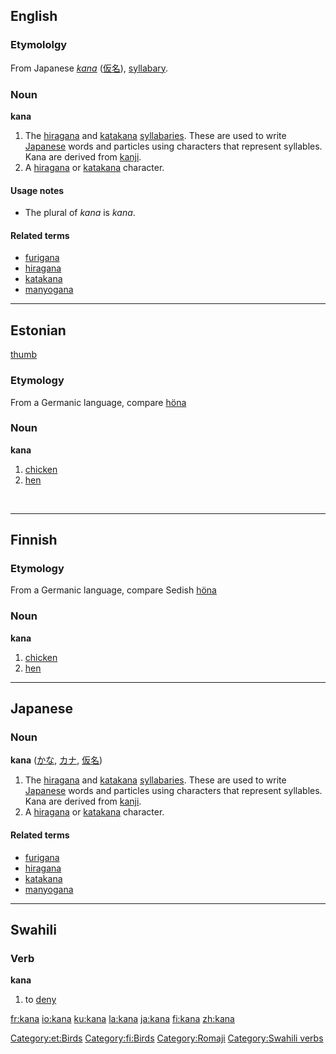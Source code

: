 ==English==
{{wikipedia}}
===Etymololgy===
From Japanese ''[[kana#Japanese|kana]]'' ([[仮名]]), [[syllabary]].

===Noun===
'''kana'''

# The [[hiragana]] and [[katakana]] [[syllabary|syllabaries]]. These are used to write [[Japanese]] words and particles using characters that represent syllables. Kana are derived from [[kanji]].
# A [[hiragana]] or [[katakana]] character.

====Usage notes====
* The plural of ''kana'' is ''kana''.

====Related terms====
*[[furigana]]
*[[hiragana]]
*[[katakana]]
*[[manyogana]]


----

==Estonian==
[[image:Chicken portrait.jpg|thumb]]
===Etymology===
From a Germanic language, compare [[höna]]
===Noun===
'''kana'''

# [[chicken]] 
# [[hen]]

<br clear="all"/>


----

==Finnish==
===Etymology===
From a Germanic language, compare Sedish [[höna]]
===Noun===
'''kana'''

# [[chicken]] 
# [[hen]]


----

==Japanese==
{{wikipedia}}
===Noun===
'''kana''' ([[かな]], [[カナ]], [[仮名]])

# The [[hiragana]] and [[katakana]] [[syllabary|syllabaries]].  These are used to write [[Japanese]] words and particles using characters that represent syllables. Kana are derived from [[kanji]].
# A [[hiragana]] or [[katakana]] character.  

====Related terms====
*[[furigana]]
*[[hiragana]]
*[[katakana]]
*[[manyogana]]


----

==Swahili==
===Verb===
'''kana'''

# to [[deny]]

[[Category:et:Birds]]
[[Category:fi:Birds]]
[[Category:Romaji]]
[[Category:Swahili verbs]]

[[fr:kana]]
[[io:kana]]
[[ku:kana]]
[[la:kana]]
[[ja:kana]]
[[fi:kana]]
[[zh:kana]]